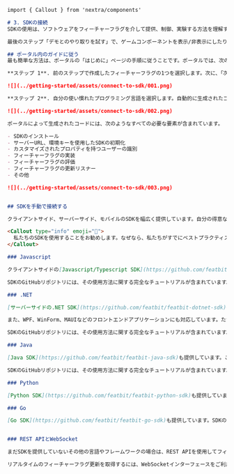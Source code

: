 ```markdown
import { Callout } from 'nextra/components'

# 3. SDKの接続
SDKの使用は、ソフトウェアをフィーチャーフラグを介して提供、制御、実験する方法を理解するための不可欠なスキルです。

最後のステップ「デモとのやり取りを試す」で、ゲームコンポーネントを表示/非表示にしたり、ゲームの難易度モードを切り替える方法を学びました。次は、コードでの実装方法を見てみましょう。

## ポータル内のガイドに従う
最も簡単な方法は、ポータルの「はじめに」ページの手順に従うことです。ポータルでは、次のことができます

**ステップ 1**. 前のステップで作成したフィーチャーフラグの1つを選択します。次に、「次へ」ボタンをクリックしてステップ2に進みます。

![](../getting-started/assets/connect-to-sdk/001.png)

**ステップ 2**. 自分の使い慣れたプログラミング言語を選択します。自動的に生成されたコードをコピーしてIDEで実行します。

![](../getting-started/assets/connect-to-sdk/002.png)

ポータルによって生成されたコードには、次のようなすべての必要な要素が含まれています。

- SDKのインストール
- サーバーURL、環境キーを使用したSDKの初期化
- カスタマイズされたプロパティを持つユーザーの識別
- フィーチャーフラグの実装
- フィーチャーフラグの評価
- フィーチャーフラグの更新リスナー
- その他

![](../getting-started/assets/connect-to-sdk/003.png)


## SDKを手動で接続する

クライアントサイド、サーバーサイド、モバイルのSDKを幅広く提供しています。自分の得意な言語を選んでクイックスタートを完了するのに役立ちます。

<Callout type="info" emoji="👾">
  私たちのSDKを使用することをお勧めします。なぜなら、私たちがすでにベストプラクティスを実装しているからです。
</Callout>

### Javascript

クライアントサイドの[Javascript/Typescript SDK](https://github.com/featbit/featbit-js-client-sdk)を提供しています。また、[React](https://github.com/featbit/featbit-samples/tree/main/samples/dino-game/interactive-demo-react)および[Vue](https://github.com/featbit/featbit-samples/tree/main/samples/dino-game/interactive-demo-vue)向けの「Dino Game」サンプルも提供しています。このSDKは、Typescript、React、Vue、Angularなどと完全に互換性があります。

SDKのGitHubリポジトリには、その使用方法に関する完全なチュートリアルが含まれています。また、お試しいただけるサンプルプロジェクトも提供しています。

### .NET

[サーバーサイドの.NET SDK](https://github.com/featbit/featbit-dotnet-sdk)も提供しています。このSDKは、コンソールアプリやASP.NET Coreアプリで使用できます。

また、WPF、WinForm、MAUIなどのフロントエンドアプリケーションにも対応しています。ただし、実際のモバイルSDKよりもバッテリー消費が大きいため、モバイルアプリケーションでは使用をお勧めしません。

SDKのGitHubリポジトリには、その使用方法に関する完全なチュートリアルが含まれています。また、お試しいただけるサンプルプロジェクトも提供しています。

### Java

[Java SDK](https://github.com/featbit/featbit-java-sdk)も提供しています。このSDKは、コンソールアプリやSpring Bootアプリで使用できます。

SDKのGitHubリポジトリには、その使用方法に関する完全なチュートリアルが含まれています。また、お試しいただけるサンプルプロジェクトも提供しています。

### Python

[Python SDK](https://github.com/featbit/featbit-python-sdk)も提供しています。SDKのGitHubリポジトリには、その使用方法に関する完全なチュートリアルが含まれています。また、お試しいただけるサンプルプロジェクトも提供しています。

### Go

[Go SDK](https://github.com/featbit/featbit-go-sdk)も提供しています。SDKのGitHubリポジトリには、その使用方法に関する完全なチュートリアルが含まれています。また、お試しいただけるサンプルプロジェクトも提供しています。


### REST APIとWebSocket

まだSDKを提供していないその他の言語やフレームワークの場合は、REST APIを使用してフィーチャーフラグを取得できます。ドキュメントは[こちら](../api-docs/get-users-feature-flags-with-api)を参照してください。

リアルタイムのフィーチャーフラグ更新を取得するには、WebSocketインターフェースをご利用いただけます。この機能についての詳細情報をお知りになるには、私たちのSlackチャンネルにご参加ください。
```